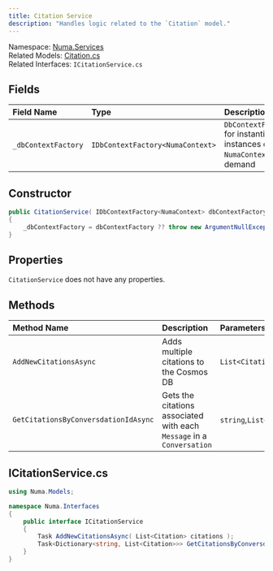 ```yaml
---
title: Citation Service
description: "Handles logic related to the `Citation` model."
---
```


Namespace: [Numa.Services](numaservices)<br />
Related Models: [Citation.cs](../models/citation)<br />
Related Interfaces: `ICitationService.cs`

## Fields
| Field Name | Type | Description |
|:-----------|:-----------|:------------|
|`_dbContextFactory`|`IDbContextFactory<NumaContext>`|`DbContextFactory` for instantiating instances of `NumaContext` on-demand|

## Constructor
```csharp
public CitationService( IDbContextFactory<NumaContext> dbContextFactory )
{
    _dbContextFactory = dbContextFactory ?? throw new ArgumentNullException( nameof( dbContextFactory ) );
}
```

## Properties
`CitationService` does not have any properties.

## Methods
| Method Name | Description | Parameters | Return Type |
|:-----------|:-----------|:------------|:------------|
|`AddNewCitationsAsync`|Adds multiple citations to the Cosmos DB|`List<Citation>`|`Task`|
|`GetCitationsByConversdationIdAsync`|Gets the citations associated with each `Message` in a `Conversation`|`string`,`List<Message>`|`Task<Dictionary<string, List<Citation>>>`|

## ICitationService.cs
```csharp
using Numa.Models;

namespace Numa.Interfaces
{
    public interface ICitationService
    {
        Task AddNewCitationsAsync( List<Citation> citations );
        Task<Dictionary<string, List<Citation>>> GetCitationsByConversdationIdAsync( string conversationId, List<Message> messages );
    }
}
```